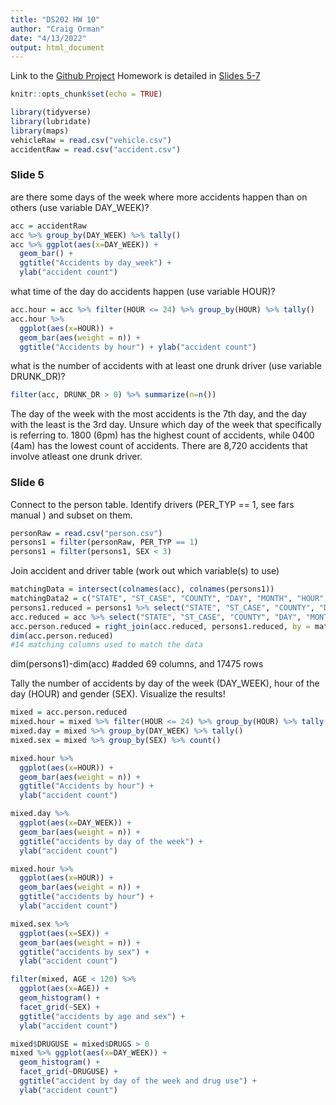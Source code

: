 ```yaml
---
title: "DS202 HW 10"
author: "Craig Orman"
date: "4/13/2022"
output: html_document
---
```


Link to the [Github Project](https://github.com/ArgentCode/DS202-HW10 "Github Project")
Homework is detailed in [Slides 5-7](https://yumouqiu.github.io/DS202-Spring2022/Practice/practice05.html)

```r
knitr::opts_chunk$set(echo = TRUE)
```

```r
library(tidyverse)
library(lubridate)
library(maps)
vehicleRaw = read.csv("vehicle.csv")
accidentRaw = read.csv("accident.csv")
```

### Slide 5
are there some days of the week where more accidents happen than on others (use variable DAY_WEEK)?
```r

acc = accidentRaw
acc %>% group_by(DAY_WEEK) %>% tally()
acc %>% ggplot(aes(x=DAY_WEEK)) +
  geom_bar() +
  ggtitle("Accidents by day_week") +
  ylab("accident count")
```

what time of the day do accidents happen (use variable HOUR)?
```r
acc.hour = acc %>% filter(HOUR <= 24) %>% group_by(HOUR) %>% tally()
acc.hour %>%
  ggplot(aes(x=HOUR)) +
  geom_bar(aes(weight = n)) +
  ggtitle("Accidents by hour") + ylab("accident count")
```

what is the number of accidents with at least one drunk driver (use variable DRUNK_DR)?
```r
filter(acc, DRUNK_DR > 0) %>% summarize(n=n())
```

The day of the week with the most accidents is the 7th day, and the day with the least is the 3rd day. Unsure which day of the week that specifically is referring to. 1800 (6pm) has the highest count of accidents, while 0400 (4am) has the lowest count of accidents. There are 8,720 accidents that involve atleast one drunk driver.


### Slide 6
Connect to the person table. Identify drivers (PER_TYP == 1, see fars manual ) and subset on them.
```r
personRaw = read.csv("person.csv")
persons1 = filter(personRaw, PER_TYP == 1)
persons1 = filter(persons1, SEX < 3)
```

Join accident and driver table (work out which variable(s) to use)
```r
matchingData = intersect(colnames(acc), colnames(persons1))
matchingData2 = c("STATE", "ST_CASE", "COUNTY", "DAY", "MONTH", "HOUR", "MINUTE")
persons1.reduced = persons1 %>% select("STATE", "ST_CASE", "COUNTY", "DAY", "MONTH", "HOUR", "MINUTE", "DRUGS", "AGE", "LOCATION", "SEX")
acc.reduced = acc %>% select("STATE", "ST_CASE", "COUNTY", "DAY", "MONTH", "HOUR", "MINUTE", "DAY_WEEK")
acc.person.reduced = right_join(acc.reduced, persons1.reduced, by = matchingData2)
dim(acc.person.reduced)
#14 matching columns used to match the data
```



dim(persons1)-dim(acc)
#added  69 columns, and 17475 rows

Tally the number of accidents by day of the week (DAY_WEEK), hour of the day (HOUR) and gender (SEX). Visualize the results!
```r
mixed = acc.person.reduced
mixed.hour = mixed %>% filter(HOUR <= 24) %>% group_by(HOUR) %>% tally()
mixed.day = mixed %>% group_by(DAY_WEEK) %>% tally()
mixed.sex = mixed %>% group_by(SEX) %>% count()
```

```r
mixed.hour %>%
  ggplot(aes(x=HOUR)) +
  geom_bar(aes(weight = n)) +
  ggtitle("Accidents by hour") +
  ylab("accident count")

mixed.day %>%
  ggplot(aes(x=DAY_WEEK)) +
  geom_bar(aes(weight = n)) +
  ggtitle("accidents by day of the week") +
  ylab("accident count")

mixed.hour %>%
  ggplot(aes(x=HOUR)) +
  geom_bar(aes(weight = n)) +
  ggtitle("accidents by hour") +
  ylab("accident count")

mixed.sex %>%
  ggplot(aes(x=SEX)) +
  geom_bar(aes(weight = n)) +
  ggtitle("accidents by sex") +
  ylab("accident count")

```

```r
filter(mixed, AGE < 120) %>% 
  ggplot(aes(x=AGE)) +
  geom_histogram() + 
  facet_grid(~SEX) +
  ggtitle("accidents by age and sex") +
  ylab("accident count")

mixed$DRUGUSE = mixed$DRUGS > 0
mixed %>% ggplot(aes(x=DAY_WEEK)) +
  geom_histogram() +
  facet_grid(~DRUGUSE) +
  ggtitle("accident by day of the week and drug use") +
  ylab("accident count")

```